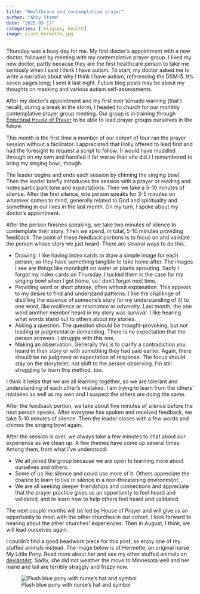 ```yaml
---
title: "Healthcare and contemplative prayer"
author: "Abby Stamm"
date: "2025-05-17"
categories: [religion, health]
image: plush_hermette.jpg
---
```


Thursday was a busy day for me. My first doctor's appointment with a new doctor, followed by meeting with my contemplative prayer group. I liked my new doctor, partly because they are the first healthcare person to take me seriously when I said I think I have autism. To start, my doctor asked me to write a narrative about why I think I have autism, referencing the DSM-5. It's seven pages long; I sent it last night. Future blog posts may be about my thoughts on masking and various autism self-assessments. 

After my doctor's appointment and my first ever tornado warning (that I recall), during a break in the storm, I headed to church for our monthly contemplative prayer group meeting. Our group is in training through [Episcopal House of Prayer](https://ehouseofprayer.org/) to be able to lead prayer groups ourselves in the future.

This month is the first time a member of our cohort of four ran the prayer session without a facilitator. I appreciated that Holly offered to lead first and had the foresight to request a script to follow. (I would have muddled through on my own and handled it far worse than she did.) I remembered to bring my singing bowl, though. 

The leader begins and ends each session by chiming the singing bowl. Then the leader briefly introduces the session with a prayer or reading and notes participant tone and expectations. Then we take a 5-10 minutes of silence. After the first silence, one person speaks for 3-5 minutes on whatever comes to mind, generally related to God and spirituality and something in our lives in the last month. On my turn, I spoke about my doctor's appointment.

After the person finishes speaking, we take two minutes of silence to contemplate their story. Then we spend, in total, 5-10 minutes providing feedback. The point of these feedback portions is to focus on and validate the person whose story we just heard. There are several ways to do this. 

* Drawing. I like having index cards to draw a simple image for each person, so they have something tangible to take home after. The images I see are things like moonlight on water or plants sprouting. Sadly I forgot my index cards on Thursday. I tucked them in the case for my singing bowl when I got home, so I don't forget next time.
* Providing word or short phrase, often without explanation. This appeals to my desire to find and understand patterns. I like the challenge of distilling the essence of someone's story (or my understanding of it) to one word, like *resilience* or *resonance* or *adversity*. Last month, the one word another member heard in my story was *survival*. I like hearing what words stand out to others about my stories. 
* Asking a question. The question should be thought-provoking, but not leading or judgmental or demanding. There is no expectation that the person answers. I struggle with this one. 
* Making an observation. Generally this is to clarify a contradiction you heard in their story or with something they had said earlier. Again, there should be no judgment or expectation of response. The focus should stay on the storyteller, not shift to the person observing. I'm still struggling to learn this method, too.

I think it helps that we are all learning together, so we are tolerant and understanding of each other's mistakes. I am trying to learn from the others' mistakes as well as my own and I suspect the others are doing the same.

After the feedback portion, we take about five minutes of silence before the next person speaks. After everyone has spoken and received feedback, we take 5-10 minutes of silence. Then the leader closes with a few words and chimes the singing bowl again.

After the session is over, we always take a few minutes to chat about our experience as we clean up. A few themes have come up several times. Among them, from what I've understood:

* We all joined the group because we are open to learning more about ourselves and others. 
* Some of us like silence and could use more of it. Others appreciate the chance to learn to live in silence in a non-threatening environment. 
* We are all seeking deeper friendships and connections and appreciate that the prayer practice gives us an opportunity to feel heard and validated, and to learn how to help others feel heard and validated.

The next couple months will be led by House of Prayer and will give us an opportunity to meet with the other churches in our cohort. I look forward to hearing about the other churches' experiences. Then in August, I think, we will lead ourselves again.

I couldn't find a good beadwork piece for this post, so enjoy one of my stuffed animals instead. The image below is of Hermette, an original nurse My Little Pony. Read more about her and see my other stuffed animals on [deviantArt](https://www.deviantart.com/anabiyeni/art/Plush-My-Little-Pony-Hermette-521434046). Sadly, she did not weather the move to Minnesota well and her mane and tail are terribly straggly and frizzy now. 

![Plush blue pony with nurse's hat and symbol](plush_hermette.jpg)
